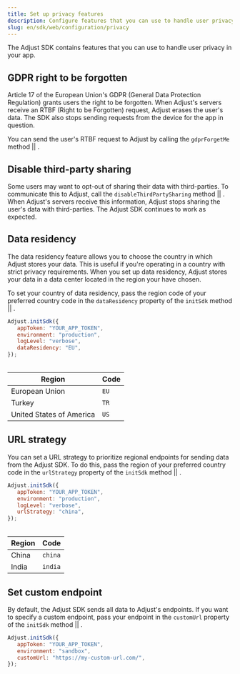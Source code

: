 ```yaml
---
title: Set up privacy features
description: Configure features that you can use to handle user privacy in your app.
slug: en/sdk/web/configuration/privacy
---
```



The Adjust SDK contains features that you can use to handle user privacy in your app.

## GDPR right to be forgotten

Article 17 of the European Union's <Abbr>GDPR (General Data Protection Regulation)</Abbr> grants users the right to be forgotten. When Adjust's servers receive an <Abbr>RTBF (Right to be Forgotten)</Abbr> request, Adjust erases the user's data. The SDK also stops sending requests from the device for the app in question.

You can send the user's RTBF request to Adjust by calling the <Tooltip>`gdprForgetMe` method || <GdprForgetMeSig /></Tooltip>.

<GdprForgetMe />

## Disable third-party sharing

Some users may want to opt-out of sharing their data with third-parties. To communicate this to Adjust, call the <Tooltip>`disableThirdPartySharing` method || <DisableThirdPartySharingSig /></Tooltip>. When Adjust's servers receive this information, Adjust stops sharing the user's data with third-parties. The Adjust SDK continues to work as expected.

<DisableThirdPartySharing />

## Data residency

The data residency feature allows you to choose the country in which Adjust stores your data. This is useful if you're operating in a country with strict privacy requirements. When you set up data residency, Adjust stores your data in a data center located in the region your have chosen.

To set your country of data residency, pass the region code of your preferred country code in the `dataResidency` property of the <Tooltip>`initSdk` method || <InitSdk /></Tooltip>.

```js {5}
Adjust.initSdk({
   appToken: "YOUR_APP_TOKEN",
   environment: "production",
   logLevel: "verbose",
   dataResidency: "EU",
});
```

<Table>

| Region                   | Code |
| ------------------------ | ---- |
| European Union           | `EU` |
| Turkey                   | `TR` |
| United States of America | `US` |

</Table>

## URL strategy

You can set a URL strategy to prioritize regional endpoints for sending data from the Adjust SDK. To do this, pass the region of your preferred country code in the `urlStrategy` property of the <Tooltip>`initSdk` method || <InitSdk /></Tooltip>.

```js {5}
Adjust.initSdk({
   appToken: "YOUR_APP_TOKEN",
   environment: "production",
   logLevel: "verbose",
   urlStrategy: "china",
});
```

<Table>

| Region | Code    |
| ------ | ------- |
| China  | `china` |
| India  | `india` |

</Table>

## Set custom endpoint

By default, the Adjust SDK sends all data to Adjust's endpoints. If you want to specify a custom endpoint, pass your endpoint in the `customUrl` property of the <Tooltip>`initSdk` method || <InitSdk /></Tooltip>.

```js {4}
Adjust.initSdk({
   appToken: "YOUR_APP_TOKEN",
   environment: "sandbox",
   customUrl: "https://my-custom-url.com/",
});
```
